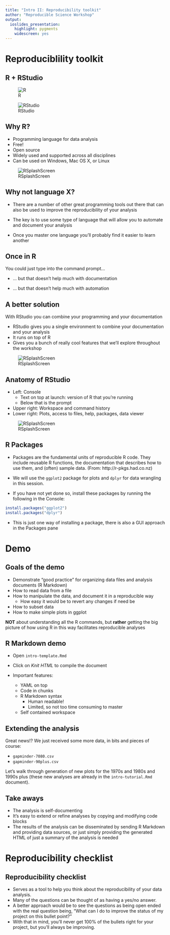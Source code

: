 ```yaml
---
title: "Intro II: Reproducibility toolkit"
author: "Reproducible Science Workshop"
output:
  ioslides_presentation:
    highlight: pygments
    widescreen: yes
---
```


# Reproduciblility toolkit

## R + RStudio

<div class="columns-2">
![R](img/Rlogo-1.png)

![RStudio](img/RStudio-Logo-Blue-Gradient.png)
</div>


## Why R?

<div class="columns-2">
- Programming language for data analysis
- Free!
- Open source
- Widely used and supported across all disciplines
- Can be used on Windows, Mac OS X, or Linux

![RSplashScreen](img/RSplashScreen.png)
</div>


## Why not language X?

- There are a number of other great programming tools out there that can also be
used to improve the reproducibility of your analysis

- The key is to use some type of language that will allow you to automate and
document your analysis

- Once you master one language you'll probably find it easier to learn another


## Once in R

You could just type into the command prompt...

- ... but that doesn't help much with documentation

- ... but that doesn't help much with automation


## A better solution

With RStudio you can combine your programming and your documentation

<div class="columns-2">
- RStudio gives you a single environment to combine your documentation and your
analysis
- It runs on top of R
- Gives you a bunch of really cool features that we'll explore throughout the
workshop

![RSplashScreen](img/RStudioSplash.png)
</div>

## Anatomy of RStudio

<div class="columns-2">
- Left: Console
    - Text on top at launch: version of R that you’re running
    - Below that is the prompt
- Upper right: Workspace and command history
- Lower right: Plots, access to files, help, packages, data viewer

![RSplashScreen](img/RStudioSplash.png)
</div>

## R Packages

- Packages are the fundamental units of reproducible R code. They include reusable R
functions, the documentation that describes how to use them, and (often) sample data.
(From: http://r-pkgs.had.co.nz)

- We will use the `ggplot2` package for plots and `dplyr` for data wrangling in this
session.

- If you have not yet done so, install these packages by running the following
in the Console:
```r
install.packages("ggplot2")
install.packages("dplyr")
```

- This is just one way of installing a package, there is also a GUI approach in
the Packages pane

# Demo

## Goals of the demo

- Demonstrate "good practice" for organizing data files and analysis
documents (R Markdown)
- How to read data from a file
- How to manipulate the data, and document it in a reproducible way
    - How easy it would be to revert any changes if need be
- How to subset data
- How to make simple plots in ggplot

**NOT** about understanding all the R commands, but **rather** getting the big
picture of how using R in this way facilitates reproducible analyses

## R Markdown demo

- Open `intro-template.Rmd`

- Click on *Knit HTML* to compile the document

- Important features:
    - YAML on top
    - Code in chunks
    - R Markdown syntax
        - Human readable!
        - Limited, so not too time consuming to master
    - Self contained workspace

## Extending the analysis

Great news!? We just received some more data, in bits and pieces of course:

- `gapminder-7080.csv`
- `gapminder-90plus.csv`

Let's walk through generation of new plots for the 1970s and 1980s and 1990s plus (these new analyses are already in the `intro-tutorial.Rmd` document).

## Take aways

- The analysis is self-documenting
- It's easy to extend or refine analyses by copying and modifying code blocks
- The results of the analysis can be disseminated by sending R Markdown and
providing data sources, or just simply providing the generated HTML of just
a summary of the analysis is needed

# Reproducibility checklist

## Reproducibility checklist

- Serves as a tool to help you think about the reproducibility of your data
analysis.
- Many of the questions can be thought of as having a yes/no answer.
- A better approach would be to see the questions as being open ended with
the real question being, "What can I do to improve the status of my project
on this bullet point?"
- With that in mind, you'll never get 100% of the bullets right for your project,
but you'll always be improving.

